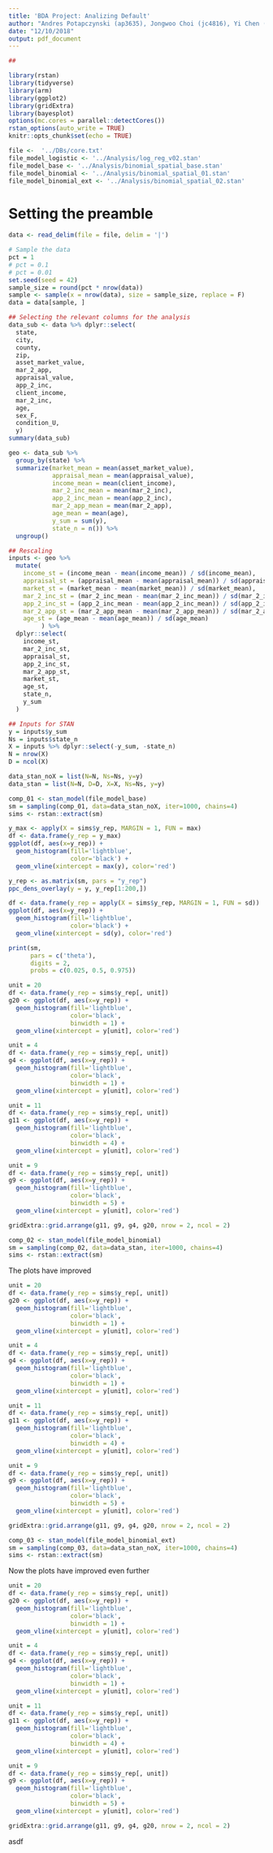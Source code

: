 ```yaml
---
title: 'BDA Project: Analizing Default'
author: "Andres Potapczynski (ap3635), Jongwoo Choi (jc4816), Yi Chen (yc3356)"
date: "12/10/2018"
output: pdf_document
---
```


```r
## 
```

```r
library(rstan)
library(tidyverse)
library(arm)
library(ggplot2)
library(gridExtra)
library(bayesplot)
options(mc.cores = parallel::detectCores())
rstan_options(auto_write = TRUE)
knitr::opts_chunk$set(echo = TRUE)
```

```r
file <-  '../DBs/core.txt'
file_model_logistic <- '../Analysis/log_reg_v02.stan'
file_model_base <- '../Analysis/binomial_spatial_base.stan'
file_model_binomial <- '../Analysis/binomial_spatial_01.stan'
file_model_binomial_ext <- '../Analysis/binomial_spatial_02.stan'
```

# Setting the preamble

```r
data <- read_delim(file = file, delim = '|')

# Sample the data
pct = 1
# pct = 0.1
# pct = 0.01
set.seed(seed = 42)
sample_size = round(pct * nrow(data))
sample <- sample(x = nrow(data), size = sample_size, replace = F)
data = data[sample, ]

## Selecting the relevant columns for the analysis
data_sub <- data %>% dplyr::select(
  state,
  city,
  county,
  zip,
  asset_market_value,
  mar_2_app,
  appraisal_value,
  app_2_inc,
  client_income,
  mar_2_inc,
  age,
  sex_F,
  condition_U,
  y)
summary(data_sub)

geo <- data_sub %>% 
  group_by(state) %>% 
  summarize(market_mean = mean(asset_market_value),
            appraisal_mean = mean(appraisal_value),
            income_mean = mean(client_income),
            mar_2_inc_mean = mean(mar_2_inc),
            app_2_inc_mean = mean(app_2_inc),
            mar_2_app_mean = mean(mar_2_app),
            age_mean = mean(age),
            y_sum = sum(y),
            state_n = n()) %>% 
  ungroup()
```

```r
## Rescaling
inputs <- geo %>%
  mutate(
    income_st = (income_mean - mean(income_mean)) / sd(income_mean),
    appraisal_st = (appraisal_mean - mean(appraisal_mean)) / sd(appraisal_mean),
    market_st = (market_mean - mean(market_mean)) / sd(market_mean),
    mar_2_inc_st = (mar_2_inc_mean - mean(mar_2_inc_mean)) / sd(mar_2_inc_mean),
    app_2_inc_st = (app_2_inc_mean - mean(app_2_inc_mean)) / sd(app_2_inc_mean),
    mar_2_app_st = (mar_2_app_mean - mean(mar_2_app_mean)) / sd(mar_2_app_mean),
    age_st = (age_mean - mean(age_mean)) / sd(age_mean)
         ) %>% 
  dplyr::select(
    income_st,
    mar_2_inc_st,
    appraisal_st,
    app_2_inc_st,
    mar_2_app_st,
    market_st,
    age_st,
    state_n,
    y_sum
  )

## Inputs for STAN
y = inputs$y_sum
Ns = inputs$state_n
X = inputs %>% dplyr::select(-y_sum, -state_n)
N = nrow(X)
D = ncol(X)

data_stan_noX = list(N=N, Ns=Ns, y=y)
data_stan = list(N=N, D=D, X=X, Ns=Ns, y=y)
```


```r
comp_01 <- stan_model(file_model_base)
sm = sampling(comp_01, data=data_stan_noX, iter=1000, chains=4)
sims <- rstan::extract(sm)
```

```r
y_max <- apply(X = sims$y_rep, MARGIN = 1, FUN = max)
df <- data.frame(y_rep = y_max)
ggplot(df, aes(x=y_rep)) +
  geom_histogram(fill='lightblue',
                 color='black') +
  geom_vline(xintercept = max(y), color='red')
```

```r
y_rep <- as.matrix(sm, pars = "y_rep")
ppc_dens_overlay(y = y, y_rep[1:200,])
```

```r
df <- data.frame(y_rep = apply(X = sims$y_rep, MARGIN = 1, FUN = sd))
ggplot(df, aes(x=y_rep)) +
  geom_histogram(fill='lightblue',
                 color='black') +
  geom_vline(xintercept = sd(y), color='red')
```

```r
print(sm, 
      pars = c('theta'),
      digits = 2, 
      probs = c(0.025, 0.5, 0.975))
```

```r
unit = 20
df <- data.frame(y_rep = sims$y_rep[, unit])
g20 <- ggplot(df, aes(x=y_rep)) +
  geom_histogram(fill='lightblue',
                 color='black',
                 binwidth = 1) +
  geom_vline(xintercept = y[unit], color='red')

unit = 4
df <- data.frame(y_rep = sims$y_rep[, unit])
g4 <- ggplot(df, aes(x=y_rep)) +
  geom_histogram(fill='lightblue',
                 color='black',
                 binwidth = 1) +
  geom_vline(xintercept = y[unit], color='red')

unit = 11
df <- data.frame(y_rep = sims$y_rep[, unit])
g11 <- ggplot(df, aes(x=y_rep)) +
  geom_histogram(fill='lightblue',
                 color='black',
                 binwidth = 4) +
  geom_vline(xintercept = y[unit], color='red')

unit = 9
df <- data.frame(y_rep = sims$y_rep[, unit])
g9 <- ggplot(df, aes(x=y_rep)) +
  geom_histogram(fill='lightblue',
                 color='black',
                 binwidth = 5) +
  geom_vline(xintercept = y[unit], color='red')

gridExtra::grid.arrange(g11, g9, g4, g20, nrow = 2, ncol = 2)
```

```r
comp_02 <- stan_model(file_model_binomial)
sm = sampling(comp_02, data=data_stan, iter=1000, chains=4)
sims <- rstan::extract(sm)
```

The plots have improved

```r
unit = 20
df <- data.frame(y_rep = sims$y_rep[, unit])
g20 <- ggplot(df, aes(x=y_rep)) +
  geom_histogram(fill='lightblue',
                 color='black',
                 binwidth = 1) +
  geom_vline(xintercept = y[unit], color='red')

unit = 4
df <- data.frame(y_rep = sims$y_rep[, unit])
g4 <- ggplot(df, aes(x=y_rep)) +
  geom_histogram(fill='lightblue',
                 color='black',
                 binwidth = 1) +
  geom_vline(xintercept = y[unit], color='red')

unit = 11
df <- data.frame(y_rep = sims$y_rep[, unit])
g11 <- ggplot(df, aes(x=y_rep)) +
  geom_histogram(fill='lightblue',
                 color='black',
                 binwidth = 4) +
  geom_vline(xintercept = y[unit], color='red')

unit = 9
df <- data.frame(y_rep = sims$y_rep[, unit])
g9 <- ggplot(df, aes(x=y_rep)) +
  geom_histogram(fill='lightblue',
                 color='black',
                 binwidth = 5) +
  geom_vline(xintercept = y[unit], color='red')

gridExtra::grid.arrange(g11, g9, g4, g20, nrow = 2, ncol = 2)
```

```r
comp_03 <- stan_model(file_model_binomial_ext)
sm = sampling(comp_03, data=data_stan_noX, iter=1000, chains=4)
sims <- rstan::extract(sm)
```

Now the plots have improved even further

```r
unit = 20
df <- data.frame(y_rep = sims$y_rep[, unit])
g20 <- ggplot(df, aes(x=y_rep)) +
  geom_histogram(fill='lightblue',
                 color='black',
                 binwidth = 1) +
  geom_vline(xintercept = y[unit], color='red')

unit = 4
df <- data.frame(y_rep = sims$y_rep[, unit])
g4 <- ggplot(df, aes(x=y_rep)) +
  geom_histogram(fill='lightblue',
                 color='black',
                 binwidth = 1) +
  geom_vline(xintercept = y[unit], color='red')

unit = 11
df <- data.frame(y_rep = sims$y_rep[, unit])
g11 <- ggplot(df, aes(x=y_rep)) +
  geom_histogram(fill='lightblue',
                 color='black',
                 binwidth = 4) +
  geom_vline(xintercept = y[unit], color='red')

unit = 9
df <- data.frame(y_rep = sims$y_rep[, unit])
g9 <- ggplot(df, aes(x=y_rep)) +
  geom_histogram(fill='lightblue',
                 color='black',
                 binwidth = 5) +
  geom_vline(xintercept = y[unit], color='red')

gridExtra::grid.arrange(g11, g9, g4, g20, nrow = 2, ncol = 2)
```

asdf